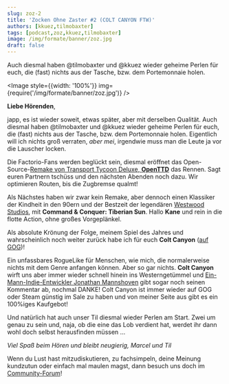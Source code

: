 ```yaml
---
slug: zoz-2
title: 'Zocken Ohne Zaster #2 (COLT CANYON FTW)'
authors: [kkuez,tilmobaxter]
tags: [podcast,zoz,kkuez,tilmobaxter]
image: /img/formate/banner/zoz.jpg
draft: false
---
```



Auch diesmal haben @tilmobaxter und @kkuez wieder geheime Perlen für euch, die (fast) nichts aus der Tasche, bzw. dem Portemonnaie holen.

<Image style={{width: '100%'}} img={require('/img/formate/banner/zoz.jpg')} />

<!--truncate-->

**Liebe Hörenden**,

japp, es ist wieder soweit, etwas später, aber mit derselben Qualität. Auch diesmal haben @tilmobaxter und @kkuez wieder geheime Perlen für euch, die (fast) nichts aus der Tasche, bzw. dem Portemonnaie holen. Eigentlich will ich nichts groß verraten, *aber mei*, irgendwie muss man die Leute ja vor die Lauscher locken.

Die Factorio-Fans werden beglückt sein, diesmal eröffnet das Open-Source-[Remake von Transport Tycoon Deluxe, **OpenTTD**](https://www.openttd.org/) das Rennen. Sagt euren Partnern tschüss und den nächsten Abenden noch dazu. Wir optimieren Routen, bis die Zugbremse qualmt!

Als Nächstes haben wir zwar kein Remake, aber dennoch einen Klassiker der Kindheit in den 90ern und der Bestzeit der legendären [Westwood Studios](https://cnc-comm.com/westwood-studios), mit **Command & Conquer: Tiberian Sun**. Hallo **Kane** und rein in die flotte Action, ohne großes Vorgeplänkel.

Als absolute Krönung der Folge, meinem Spiel des Jahres und wahrscheinlich noch weiter zurück habe ich für euch **Colt Canyon** ([auf GOG](https://www.gog.com/de/game/colt_canyon))!

Ein unfassbares RogueLike für Menschen, wie mich, die normalerweise nichts mit dem Genre anfangen können. Aber so gar nichts. **Colt Canyon** wirft uns aber immer wieder schnell hinein ins Westerngetümmel und [Ein-Mann-Indie-Entwickler Jonathan Mannshoven](https://www.retrific.net/) gibt sogar noch seinen Kommentar ab, nochmal DANKE! Colt Canyon ist immer wieder auf GOG oder Steam günstig im Sale zu haben und von meiner Seite aus gibt es ein 100%iges Kaufgebot!

Und natürlich hat auch unser Til diesmal wieder Perlen am Start. Zwei um genau zu sein und, naja, ob die eine das Lob verdient hat, werdet ihr dann wohl doch selbst herausfinden müssen …

*Viel Spaß beim Hören und bleibt neugierig, Marcel und Til*

Wenn du Lust hast mitzudiskutieren, zu fachsimpeln, deine Meinung kundzutun oder einfach mal maulen magst, dann besuch uns doch im [Community-Forum](https://community.wasted.de/t/zocken-ohne-zaster-2-kauft-colt-canyon-ffs)!

<ReactPlayer
    width="100%"
    height="50px"
    controls
    src='https://m10z.picnotes.de/ZockenOhneZaster/ZockenOhneZaster_2.mp3'
/>
